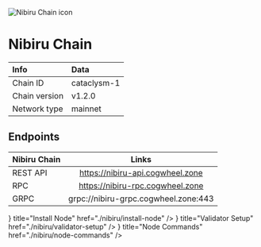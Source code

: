 
![Nibiru Chain icon](/icons/nibiruIcon.png)

# Nibiru Chain

| Info | Data |
| :------------      | :----------      |
| Chain ID           | cataclysm-1      |
| Chain version      | v1.2.0  |
| Network type       | mainnet   |

## Endpoints

| Nibiru Chain         | Links                               |
| :------------      | :----------:                        |
| REST API           | https://nibiru-api.cogwheel.zone      |
| RPC                | https://nibiru-rpc.cogwheel.zone      |
| GRPC               | grpc://nibiru-grpc.cogwheel.zone:443  |

<Cards>
  <Card
    icon={<ChevronRightIcon />}
    title="Install Node"
    href="./nibiru/install-node"
  />
  <Card
    icon={<ChevronRightIcon />}
    title="Validator Setup"
    href="./nibiru/validator-setup"
  />
  <Card
    icon={<ChevronRightIcon />}
    title="Node Commands"
    href="./nibiru/node-commands"
  />
</Cards>